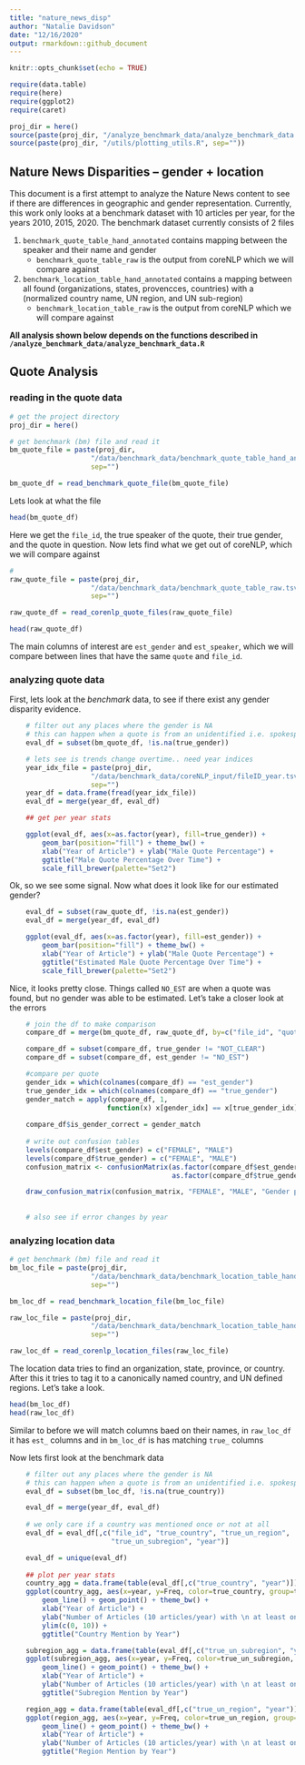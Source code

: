 ```yaml
---
title: "nature_news_disp"
author: "Natalie Davidson"
date: "12/16/2020"
output: rmarkdown::github_document
---
```


```r
knitr::opts_chunk$set(echo = TRUE)

require(data.table)
require(here)
require(ggplot2)
require(caret)

proj_dir = here()
source(paste(proj_dir, "/analyze_benchmark_data/analyze_benchmark_data.R", sep=""))
source(paste(proj_dir, "/utils/plotting_utils.R", sep=""))
```

## Nature News Disparities -- gender + location

This document is a first attempt to analyze the Nature News content to see if there are differences in geographic and gender representation.
Currently, this work only looks at a benchmark dataset with 10 articles per year, for the years 2010, 2015, 2020.
The benchmark dataset currently consists of 2 files

1) `benchmark_quote_table_hand_annotated` contains mapping between the speaker and their name and gender
    + `benchmark_quote_table_raw` is the output from coreNLP which we will compare against
2) `benchmark_location_table_hand_annotated` contains a mapping between all found (organizations, states, provencces, countries) with a (normalized country name, UN region, and UN sub-region)
    + `benchmark_location_table_raw` is the output from coreNLP which we will compare against



**All analysis shown below depends on the functions described in `/analyze_benchmark_data/analyze_benchmark_data.R`**


## Quote Analysis

### reading in the quote data

```r

# get the project directory
proj_dir = here()

# get benchmark (bm) file and read it
bm_quote_file = paste(proj_dir, 
                    "/data/benchmark_data/benchmark_quote_table_hand_annotated.tsv", 
                    sep="")

bm_quote_df = read_benchmark_quote_file(bm_quote_file)


```

Lets look at what the file
```r

head(bm_quote_df)

```

Here we get the `file_id`, the true speaker of the quote, their true gender, and the quote in question.
Now lets find what we get out of coreNLP, which we will compare against

```r
# 
raw_quote_file = paste(proj_dir, 
                    "/data/benchmark_data/benchmark_quote_table_raw.tsv", 
                    sep="")

raw_quote_df = read_corenlp_quote_files(raw_quote_file)

head(raw_quote_df)

```

The main columns of interest are `est_gender` and `est_speaker`, which we will compare between lines that have the same `quote` and `file_id`.


### analyzing quote data

First, lets look at the *benchmark* data, to see if there exist any gender disparity evidence.
```r


    # filter out any places where the gender is NA
    # this can happen when a quote is from an unidentified i.e. spokesperson
    eval_df = subset(bm_quote_df, !is.na(true_gender))

    # lets see is trends change overtime.. need year indices
    year_idx_file = paste(proj_dir, 
                    "/data/benchmark_data/coreNLP_input/fileID_year.tsv", 
                    sep="")
    year_df = data.frame(fread(year_idx_file))
    eval_df = merge(year_df, eval_df)

    ## get per year stats

    ggplot(eval_df, aes(x=as.factor(year), fill=true_gender)) +
        geom_bar(position="fill") + theme_bw() + 
        xlab("Year of Article") + ylab("Male Quote Percentage") +
        ggtitle("Male Quote Percentage Over Time") + 
        scale_fill_brewer(palette="Set2")


```

Ok, so we see some signal. Now what does it look like for our estimated gender?

```r

    eval_df = subset(raw_quote_df, !is.na(est_gender))
    eval_df = merge(year_df, eval_df)

    ggplot(eval_df, aes(x=as.factor(year), fill=est_gender)) +
        geom_bar(position="fill") + theme_bw() + 
        xlab("Year of Article") + ylab("Male Quote Percentage") +
        ggtitle("Estimated Male Quote Percentage Over Time") + 
        scale_fill_brewer(palette="Set2")


```

Nice, it looks pretty close. Things called `NO_EST` are when a quote was found, but no gender was able to be estimated.
Let's take a closer look at the errors
```r


    # join the df to make comparison
    compare_df = merge(bm_quote_df, raw_quote_df, by=c("file_id", "quote"), all.x=T)

    compare_df = subset(compare_df, true_gender != "NOT_CLEAR")
    compare_df = subset(compare_df, est_gender != "NO_EST")

    #compare per quote
    gender_idx = which(colnames(compare_df) == "est_gender")
    true_gender_idx = which(colnames(compare_df) == "true_gender")
    gender_match = apply(compare_df, 1, 
                        function(x) x[gender_idx] == x[true_gender_idx]) 
    
    compare_df$is_gender_correct = gender_match
  
    # write out confusion tables
    levels(compare_df$est_gender) = c("FEMALE", "MALE")
    levels(compare_df$true_gender) = c("FEMALE", "MALE")
    confusion_matrix <- confusionMatrix(as.factor(compare_df$est_gender),
                                        as.factor(compare_df$true_gender))

    draw_confusion_matrix(confusion_matrix, "FEMALE", "MALE", "Gender prediction Conf. Matr.")
    
        
    # also see if error changes by year

```

### analyzing location data

```r


# get benchmark (bm) file and read it
bm_loc_file = paste(proj_dir, 
                    "/data/benchmark_data/benchmark_location_table_hand_annotated.tsv", 
                    sep="")

bm_loc_df = read_benchmark_location_file(bm_loc_file)

raw_loc_file = paste(proj_dir, 
                    "/data/benchmark_data/benchmark_location_table_hand_annotated.tsv", 
                    sep="")

raw_loc_df = read_corenlp_location_files(raw_loc_file)


```

The location data tries to find an organization, state, province, or country.
After this it tries to tag it to a canonically named country, and UN defined regions.
Let's take a look.

```r
head(bm_loc_df)
head(raw_loc_df)
```

Similar to before we will match columns baed on their names, in `raw_loc_df` it has `est_` columns and in `bm_loc_df` is has matching `true_` columns

Now lets first look at the benchmark data
```r

    # filter out any places where the gender is NA
    # this can happen when a quote is from an unidentified i.e. spokesperson
    eval_df = subset(bm_loc_df, !is.na(true_country))

    eval_df = merge(year_df, eval_df)
    
    # we only care if a country was mentioned once or not at all
    eval_df = eval_df[,c("file_id", "true_country", "true_un_region", 
                         "true_un_subregion", "year")]

    eval_df = unique(eval_df)
    
    ## plot per year stats
    country_agg = data.frame(table(eval_df[,c("true_country", "year")]))
    ggplot(country_agg, aes(x=year, y=Freq, color=true_country, group=true_country)) +
        geom_line() + geom_point() + theme_bw() + 
        xlab("Year of Article") + 
        ylab("Number of Articles (10 articles/year) with \n at least one Country Mention") +
        ylim(c(0, 10)) +
        ggtitle("Country Mention by Year")

    subregion_agg = data.frame(table(eval_df[,c("true_un_subregion", "year")]))
    ggplot(subregion_agg, aes(x=year, y=Freq, color=true_un_subregion, group=true_un_subregion)) +
        geom_line() + geom_point() + theme_bw() + 
        xlab("Year of Article") + 
        ylab("Number of Articles (10 articles/year) with \n at least one UN Subregion Mention") +
        ggtitle("Subregion Mention by Year")

    region_agg = data.frame(table(eval_df[,c("true_un_region", "year")]))
    ggplot(region_agg, aes(x=year, y=Freq, color=true_un_region, group=true_un_region)) +
        geom_line() + geom_point() + theme_bw() + 
        xlab("Year of Article") + 
        ylab("Number of Articles (10 articles/year) with \n at least one UN Region Mention") +
        ggtitle("Region Mention by Year")
    
```


